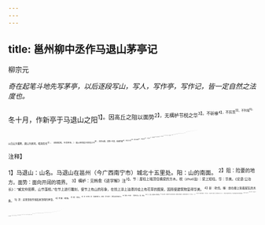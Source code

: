 ```yaml
---
---
---
```

title: 邕州柳中丞作马退山茅亭记
---



柳宗元

*奇在起笔斗地先写茅亭，以后逐段写山，写人，写作亭，写作记，皆一定自然之法度也。*

冬十月，作新亭于马退山之阳<sup>1】。因高丘之阻以面势<sup>2】，无構栌节棁之华<sup>3】。不斫椽<sup>4】，不剪茨<sup>5】，不列墙<sup>6】，以白云为藩篱，碧山为屏风，昭其俭也<sup>7】。（直直起笔，先写茅亭。）
是山举然起于莽苍之中<sup>8】，驰奔云矗，亘数十百里，尾蟠荒陬<sup>9】，首注大溪<sup>20】，诸山来朝<sup>11】，势若星拱<sup>12】，苍翠诡状<sup>13】，绮绾绣错<sup>14】。盖天钟秀于是<sup>15】，不限于遐裔也<sup>16】。（转笔，方写马退山。）然以壤接荒服<sup>17】，俗参夷微<sup>18】，周王之马迹不至<sup>19】，谢公之屐齿之及<sup>2】，岩径萧条，登探者以为叹。（再转笔，又写马退山自来无亭。）
岁在辛卯<sup>20】D，我仲兄以方牧之命<sup>2】，试于是邦。夫其德及故信孚<sup>2】，信孚故人和，人和故政多暇。由是尝徘徊此山，以寄胜概<sup>20】。（重提笔写柳中丞。天子命来作方牧，不曾命来游山也，故必补写政暇人和、信孚德及。）迺壁道涂<sup>2】，作我攸字，于是不崇朝而木工告成。每风止雨收，烟霞澄鲜，辄角巾鹿裘<sup>2】，率昆弟友生冠者五六人<sup>18】，步山椒而登焉<sup>2】。于是手挥丝桐<sup>20】，目送还云<sup>3】，西山爽气，在我襟袖，八极万类，揽不盈掌。（此畅写作亭后一段胜事也。）
夫美不自美，因人而彰<sup>3】。兰亭也<sup>14】，不遭右军<sup>3】，则清湍修竹<sup>3】，芜没空山矣。是亭也，僻介闽岭<sup>8】，佳境罕到，不书所作<sup>18】，使盛迹郁堙<sup>3】，是贻林涧之愧<sup>4】。故志之。（此所以作记也。）

<sup>注释】

<sup>1】马退山：山名。马退山在邕州（今广西南宁市）城北十五里处。阳：山的南面。
<sup>2】阻：险要的地方。面势：面向开阔的境界。
<sup>3】構栌：见韩愈《进学解》注<sup>3】。节：屋柱上端顶住横梁的方木。棁（zhuó浊）：梁上短柱。华：华美。《论语·公冶长》：“臧文仲居蔡，山节藻棁。”在节上进行雕刻，使节上有山的形象，在悦上涂上油漆并绘上有花草的图案，因而使建筑物显得华美。
<sup>4】斫：砍伐。椽：放在檁上架着屋瓦的木条。
<sup>5】茨：这里是指作铺盖屋顶用的茅草。
<sup>6】列墙：砌墙。
<sup>7】昭：显示。
<sup>8】崒（zú族）然：险峻的样子。莽苍：同“苍茫”，野色迷茫的样子。
<sup>9】荒敵（zōu邹）：荒野的尽头。陬，角落。
<sup>10】注：注目。这是拟人化的说法。
<sup>11】诸山来朝：从高峻的马退山的角度来看，眼前群山低矮起伏，如同群臣来朝见天子（马退山）一般。
<sup>12】星拱：众星拱绕北极星。《论语·为玫》：“为政以德，譬如北辰，居其所而众星共（拱）之。＂这里是以北极星比喻马退山，而以围绕北极星的众星比喻周围诸山。
<sup>13】诡状：怪异之状。
<sup>14】绮绾（wǎn碗）：美景交错。绣错：文采错杂。
<sup>15】钟：赋予。秀：秀色，美景。
<sup>16】遐裔：僻远的边疆之地。
<sup>17】荒服：古五服之一，离京城二千至二千五百里之地。这里是说马退山地处僻远，与荒服接壤。
<sup>18】微（jiào叫）：边塞，边界。
<sup>19】周王：周穆王，《穆天子传》载有周穆王驾八骏之乘，肆意远游，上昆仑，赴瑶沱，见西王母等传说。
<sup>20】谢公：谢灵运。谢灵运性好山水，游山时常著木屐，上山则去其前齿，下山则去其后齿。事见《南史·谢灵运传》。
<sup>21】辛卯：指元和六年（公元811年）。
<sup>22】仲兄：柳宗元的一位堂兄，姓名不详。方牧：这里是指州刺史。
<sup>23】信孚：信誉卓著。《左传·庄公十年》：“小信未孚，神弗福也。”
<sup>24】胜概：极其秀丽的景色。
<sup>25】迺：同“乃”。坚（xì戏）：向上涂抹屋顶。涂：涂饰。
<sup>26】崇朝：终朝，一早上。
<sup>27】角巾：一种有棱角的头巾，多为隐士所戴用。鹿裘：鹿皮制成的裘，贫士所穿。
<sup>28】昆弟：兄弟。友生：友人。冠者：成年男子。
<sup>29】山椒：山陵。
<sup>30】丝桐：琴的别名。王粲《七哀诗》：“丝桐感人情，为我发悲音。”
<sup>31】还云：归家之云，指飘向山中的白云。
<sup>32】八极：字内，天下。万类：万物。类，品类，这里指自然界的景物。
<sup>33】彰：显著，这里是更美的意思。
<sup>34】兰亭：见王羲之《兰亭集序》注3。
<sup>35】右军：王羲之曾任右军将军，所以后人常称他为“王右军”。
<sup>36】清湍修竹：王羲之《兰亭集序》中曾说：“此地有崇山峻岭，茂林修竹，又有清流激湍，映带左右，引以为流觞曲水。”
<sup>37】介：间隔。
<sup>38】所作：所建之亭。
<sup>39】郁堙：郁闭埋没。
<sup>40】林洞之愧：面对林润觉得惭愧。